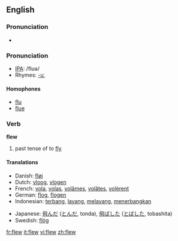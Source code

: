 ==English==

===Pronunciation===
*{{audio|en-us-flew.ogg|Audio (US)}}


=== Pronunciation ===
*[[w:IPA|IPA]]: /flʊə/
*Rhymes: [[Rhymes:English:-uː|-uː]]

====Homophones====
*[[flu]]
*[[flue]]

=== Verb ===
'''flew'''

# past tense of to [[fly]]

==== Translations ====
{{top}}
*Danish: [[fløj]]
*Dutch: [[vloog]], [[vlogen]]
*French: [[vola]], [[volas]], [[volâmes]], [[volâtes]], [[volèrent]]
*German: [[flog]], [[flogen]]
*Indonesian: [[terbang]], [[layang]], [[layang|melayang]], [[terbang|menerbangkan]]
{{mid}}
*Japanese: [[飛んだ]] ([[とんだ]], tonda), [[飛ばした]] ([[とばした]], tobashita)
*Swedish: [[flög]]
{{bottom}}

[[fr:flew]]
[[it:flew]]
[[vi:flew]]
[[zh:flew]]